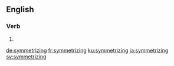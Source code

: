 ==English==

===Verb===
{{head|en|present participle}}

# {{present participle of|symmetrize|lang=en|nocat=1}}

[[de:symmetrizing]]
[[fr:symmetrizing]]
[[ku:symmetrizing]]
[[ja:symmetrizing]]
[[sv:symmetrizing]]